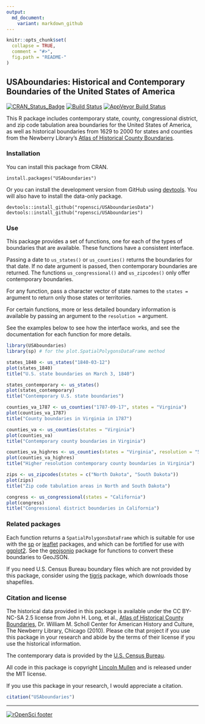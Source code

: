 ```yaml
---
output:
  md_document:
    variant: markdown_github
---
```


<!-- README.md is generated from README.Rmd. Please edit that file -->

```r
knitr::opts_chunk$set(
  collapse = TRUE,
  comment = "#>",
  fig.path = "README-"
)
```

## USAboundaries: Historical and Contemporary Boundaries of the United States of America

[![CRAN_Status_Badge](http://www.r-pkg.org/badges/version/USAboundaries)](http://cran.r-project.org/package=USAboundaries)
[![Build Status](https://travis-ci.org/ropensci/USAboundaries.png?branch=master)](https://travis-ci.org/ropensci/USAboundaries)
[![AppVeyor Build Status](https://ci.appveyor.com/api/projects/status/github/ropensci/USAboundaries?branch=master)](https://ci.appveyor.com/project/ropensci/USAboundaries)

This R package includes contemporary state, county, congressional district, and zip code tabulation area boundaries for the United States of America, as well as historical boundaries from 1629 to 2000 for states and counties from the Newberry Library's [Atlas of Historical County Boundaries](http://publications.newberry.org/ahcbp/).

### Installation

You can install this package from CRAN.

```
install.packages("USAboundaries")
```

Or you can install the development version from GitHub using [devtools](https://github.com/hadley/devtools). You will also have to install the data-only package.

```
devtools::install_github("ropensci/USAboundariesData")
devtools::install_github("ropensci/USAboundaries")
```

### Use

This package provides a set of functions, one for each of the types of boundaries that are available. These functions have a consistent interface. 

Passing a date to `us_states()` or `us_counties()` returns the boundaries for that date. If no date argument is passed, then contemporary boundaries are returned. The functions `us_congressional()` and `us_zipcodes()` only offer contemporary boundaries.

For any function, pass a character vector of state names to the `states =` argument to return only those states or territories.

For certain functions, more or less detailed boundary information is available by passing an argument to the `resolution =` argument.

See the examples below to see how the interface works, and see the documentation for each function for more details.

```r
library(USAboundaries) 
library(sp) # for the plot.SpatialPolygonsDataFrame method

states_1840 <- us_states("1840-03-12")
plot(states_1840)
title("U.S. state boundaries on March 3, 1840")

states_contemporary <- us_states()
plot(states_contemporary)
title("Contemporary U.S. state boundaries")

counties_va_1787 <- us_counties("1787-09-17", states = "Virginia")
plot(counties_va_1787)
title("County boundaries in Virginia in 1787")

counties_va <- us_counties(states = "Virginia")
plot(counties_va)
title("Contemporary county boundaries in Virginia")

counties_va_highres <- us_counties(states = "Virginia", resolution = "500k")
plot(counties_va_highres)
title("Higher resolution contemporary county boundaries in Virginia")

zips <- us_zipcodes(states = c("North Dakota", "South Dakota"))
plot(zips)
title("Zip code tabulation areas in North and South Dakota")

congress <- us_congressional(states = "California")
plot(congress)
title("Congressional district boundaries in California")
```

### Related packages

Each function returns a `SpatialPolygonsDataFrame` which is suitable for use with the [sp](http://cran.rstudio.org/web/packages/sp/) or [leaflet](http://cran.rstudio.org/web/packages/leaflet/) packages, and which can be fortified for use with [ggplot2](http://cran.rstudio.org/web/packages/ggplot2/). See the [geojsonio](http://cran.rstudio.org/web/packages/geojsonio/) package for functions to convert these boundaries to GeoJSON.

If you need U.S. Census Bureau boundary files which are not provided by this package, consider using the [tigris](https://github.com/walkerke/tigris) package, which downloads those shapefiles.

### Citation and license

The historical data provided in this package is available under the CC BY-NC-SA 2.5 license from John H. Long, et al., [Atlas of Historical County Boundaries](http://publications.newberry.org/ahcbp/), Dr. William M. Scholl Center for American History and Culture, The Newberry Library, Chicago (2010).  Please cite that project if you use this package in your research and abide by the terms of their license if you use the historical information.

The contemporary data is provided by the [U.S. Census Bureau](https://www.census.gov/geo/maps-data/).

All code in this package is copyright [Lincoln Mullen](http://lincolnmullen.com) and is released under the MIT license.

If you use this package in your research, I would appreciate a citation.

```r
citation("USAboundaries")
```

---
[![rOpenSci footer](http://ropensci.org/public_images/github_footer.png)](http://ropensci.org)
